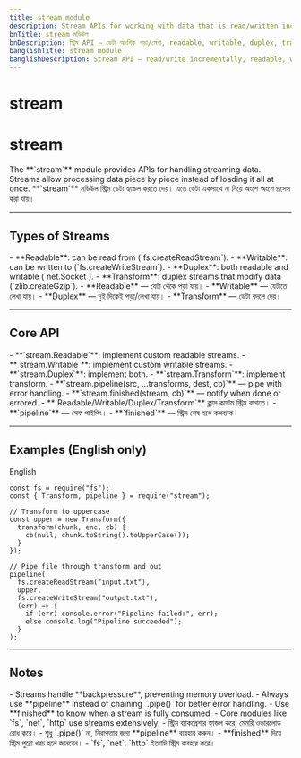```yaml
---
title: stream module
description: Stream APIs for working with data that is read/written incrementally — readable, writable, duplex, transform, piping, and backpressure handling.
bnTitle: stream মডিউল
bnDescription: স্ট্রিম API — ডেটা আংশিক পড়া/লেখা, readable, writable, duplex, transform, পাইপিং ও ব্যাকপ্রেশার হ্যান্ডলিং।
banglishTitle: stream module
banglishDescription: Stream API — read/write incrementally, readable, writable, duplex, transform, piping, backpressure handling.
---
```


# <I18nEnglish>stream</I18nEnglish>
# <I18nBangla>stream</I18nBangla>


<I18nEnglish>
The **`stream`** module provides APIs for handling streaming data. Streams allow processing data piece by piece instead of loading it all at once.
</I18nEnglish>

<I18nBangla>
**`stream`** মডিউল স্ট্রিম ডেটা হ্যান্ডল করতে দেয়। এতে ডেটা একসাথে না নিয়ে অংশে অংশে প্রসেস করা যায়।
</I18nBangla>



---

## Types of Streams

<I18nEnglish>
- **Readable**: can be read from (`fs.createReadStream`).  
- **Writable**: can be written to (`fs.createWriteStream`).  
- **Duplex**: both readable and writable (`net.Socket`).  
- **Transform**: duplex streams that modify data (`zlib.createGzip`).  
</I18nEnglish>

<I18nBangla>
- **Readable** — যেটা থেকে পড়া যায়।  
- **Writable** — যেটাতে লেখা যায়।  
- **Duplex** — দুই দিকেই পড়া/লেখা যায়।  
- **Transform** — ডেটা বদলে দেয়।  
</I18nBangla>



---

## Core API

<I18nEnglish>
- **`stream.Readable`**: implement custom readable streams.  
- **`stream.Writable`**: implement custom writable streams.  
- **`stream.Duplex`**: implement both.  
- **`stream.Transform`**: implement transform.  
- **`stream.pipeline(src, ...transforms, dest, cb)`** — pipe with error handling.  
- **`stream.finished(stream, cb)`** — notify when done or errored.  
</I18nEnglish>

<I18nBangla>
- **`Readable/Writable/Duplex/Transform`** ক্লাস কাস্টম স্ট্রিম বানাতে।  
- **`pipeline`** — সেফ পাইপিং।  
- **`finished`** — স্ট্রিম শেষ হলে কলব্যাক।  
</I18nBangla>



---

## Examples (English only)

<Tabs defaultValue="english" className="w-full">
  <TabsList>
    <TabsTrigger value="english">English</TabsTrigger>
  </TabsList>

  <TabsContent value="english">

```bnl
const fs = require("fs");
const { Transform, pipeline } = require("stream");

// Transform to uppercase
const upper = new Transform({
  transform(chunk, enc, cb) {
    cb(null, chunk.toString().toUpperCase());
  }
});

// Pipe file through transform and out
pipeline(
  fs.createReadStream("input.txt"),
  upper,
  fs.createWriteStream("output.txt"),
  (err) => {
    if (err) console.error("Pipeline failed:", err);
    else console.log("Pipeline succeeded");
  }
);
```
  </TabsContent>
</Tabs>

---

## Notes

<I18nEnglish>
- Streams handle **backpressure**, preventing memory overload.  
- Always use **pipeline** instead of chaining `.pipe()` for better error handling.  
- Use **finished** to know when a stream is fully consumed.  
- Core modules like `fs`, `net`, `http` use streams extensively.  
</I18nEnglish>

<I18nBangla>
- স্ট্রিম ব্যাকপ্রেশার হ্যান্ডল করে, মেমরি ওভারলোড রোধ করে।  
- শুধু `.pipe()` না, নিরাপত্তার জন্য **pipeline** ব্যবহার করুন।  
- **finished** দিয়ে স্ট্রিম পুরো খরচ হলে জানবেন।  
- `fs`, `net`, `http` ইত্যাদি স্ট্রিম ব্যবহার করে।  
</I18nBangla>


